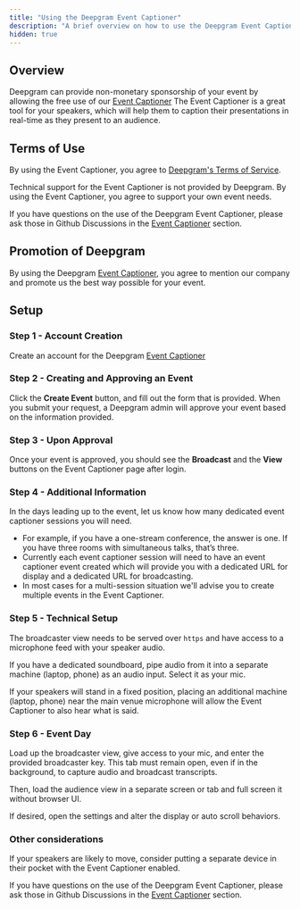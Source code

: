 ```yaml
---
title: "Using the Deepgram Event Captioner"
description: "A brief overview on how to use the Deepgram Event Captioner for your events."
hidden: true
---
```

## Overview

Deepgram can provide non-monetary sponsorship of your event by allowing the free use of our [Event Captioner](https://deepgram-event-captioner.fly.dev/login) The Event Captioner is a great tool for your speakers, which will help them to caption their presentations in real-time as they present to an audience. 

## Terms of Use

By using the Event Captioner, you agree to [Deepgram's Terms of Service](https://deepgram.com/terms). 

Technical support for the Event Captioner is not provided by Deepgram. By using the Event Captioner, you agree to support your own event needs. 

If you have questions on the use of the Deepgram Event Captioner, please ask those in Github Discussions in the [Event Captioner](https://github.com/orgs/deepgram/discussions/categories/event-captioner) section.

## Promotion of Deepgram

By using the Deepgram [Event Captioner](https://deepgram-event-captioner.fly.dev/login), you agree to mention our company and promote us the best way possible for your event.  

## Setup

### Step 1 - Account Creation

Create an account for the Deepgram [Event Captioner](https://deepgram-event-captioner.fly.dev/login)

### Step 2 - Creating and Approving an Event

Click the **Create Event** button, and fill out the form that is provided. When you submit your request, a Deepgram admin will approve your event based on the information provided.

### Step 3 - Upon Approval

Once your event is approved, you should see the **Broadcast** and the **View** buttons on the Event Captioner page after login.

### Step 4 - Additional Information

In the days leading up to the event, let us know how many dedicated event captioner sessions you will need. 

- For example, if you have a one-stream conference, the answer is one. If you have three rooms with simultaneous talks, that’s three. 
- Currently each event captioner session will need to have an event captioner event created which will provide you with a dedicated URL for display and a dedicated URL for broadcasting.
- In most cases for a multi-session situation we'll advise you to create multiple events in the Event Captioner.

### Step 5 - Technical Setup

The broadcaster view needs to be served over `https` and have access to a microphone feed with your speaker audio.  

If you have a dedicated soundboard, pipe audio from it into a separate machine (laptop, phone) as an audio input. Select it as your mic. 

If your speakers will stand in a fixed position, placing an additional machine (laptop, phone) near the main venue microphone will allow the Event Captioner to also hear what is said.

### Step 6 - Event Day

Load up the broadcaster view, give access to your mic, and enter the provided broadcaster key. This tab must remain open, even if in the background, to capture audio and broadcast transcripts. 

Then, load the audience view in a separate screen or tab and full screen it without browser UI. 

If desired, open the settings and alter the display or auto scroll behaviors.

### Other considerations

If your speakers are likely to move, consider putting a separate device in their pocket with the Event Captioner enabled.

If you have questions on the use of the Deepgram Event Captioner, please ask those in Github Discussions in the [Event Captioner](https://github.com/orgs/deepgram/discussions/categories/event-captioner) section.
